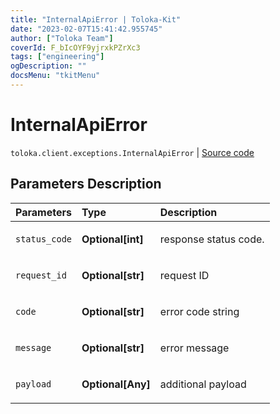 ```yaml
---
title: "InternalApiError | Toloka-Kit"
date: "2023-02-07T15:41:42.955745"
author: ["Toloka Team"]
coverId: F_bIcOYF9yjrxkPZrXc3
tags: ["engineering"]
ogDescription: ""
docsMenu: "tkitMenu"
---
```


# InternalApiError
`toloka.client.exceptions.InternalApiError` | [Source code](https://github.com/Toloka/toloka-kit/blob/v1.1.3/src/client/exceptions.py#L103)

## Parameters Description

| Parameters | Type | Description |
| :----------| :----| :-----------|
`status_code`|**Optional\[int\]**|<p>response status code.</p>
`request_id`|**Optional\[str\]**|<p>request ID</p>
`code`|**Optional\[str\]**|<p>error code string</p>
`message`|**Optional\[str\]**|<p>error message</p>
`payload`|**Optional\[Any\]**|<p>additional payload</p>